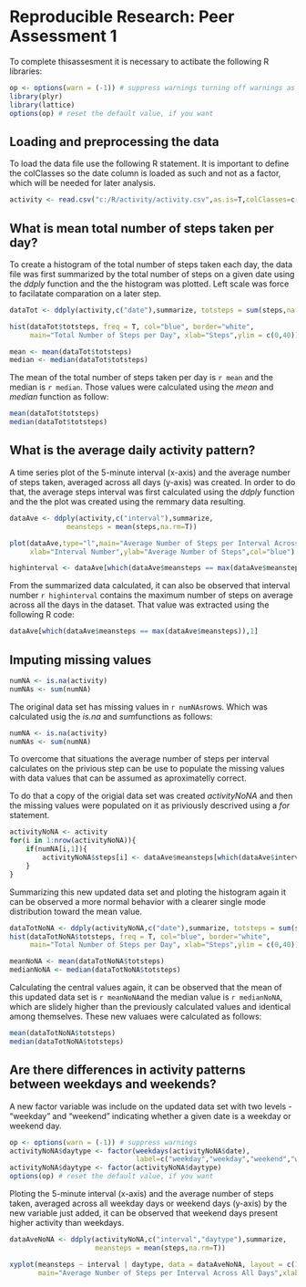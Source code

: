# Reproducible Research: Peer Assessment 1

To complete thisassesment it is necessary to actibate the following R libraries:
```r
op <- options(warn = (-1)) # suppress warnings turning off warnings as I still runing 3.0 version of R
library(plyr)
library(lattice)
options(op) # reset the default value, if you want 
```

## Loading and preprocessing the data
To load the data file use the following R statement. It is important to define the colClasses so the date column is loaded as such and not as a factor, which will be needed for later analysis.

```r
activity <- read.csv("c:/R/activity/activity.csv",as.is=T,colClasses=c("integer","Date","integer"))
```

## What is mean total number of steps taken per day?

To create a histogram of the total number of steps taken each day, the data file was first summarized by the total number of steps on a given date using the *ddply* function and the the histogram was plotted. Left scale was force to facilatate comparation on a later step.


```r

dataTot <- ddply(activity,c("date"),summarize, totsteps = sum(steps,na.rm=T))

hist(dataTot$totsteps, freq = T, col="blue", border="white",
     main="Total Number of Steps per Day", xlab="Steps",ylim = c(0,40))
```

```r
mean <- mean(dataTot$totsteps)
median <- median(dataTot$totsteps)
```

The mean of the total number of steps taken per day is `r mean` and the median is `r median`. Those values were calculated using the *mean* and *median* function as follow:

```r
mean(dataTot$totsteps)
median(dataTot$totsteps)
```

## What is the average daily activity pattern?

A time series plot of the 5-minute interval (x-axis) and the average number of steps taken, averaged across all days (y-axis) was created. In order to do that, the average steps interval was first calculated using the *ddply* function and the the plot was created using the remmary data resulting. 

```r
dataAve <- ddply(activity,c("interval"),summarize,
              meansteps = mean(steps,na.rm=T))

plot(dataAve,type="l",main="Average Number of Steps per Interval Across All Days",
     xlab="Interval Number",ylab="Average Number of Steps",col="blue")
```
```r
highinterval <- dataAve[which(dataAve$meansteps == max(dataAve$meansteps)),1]
```

From the summarized data calculated, it can also be observed that interval number `r highinterval` contains the maximum number of steps on average across all the days in the dataset. That value was extracted using the following R code:

```r
dataAve[which(dataAve$meansteps == max(dataAve$meansteps)),1]
```


## Imputing missing values

```r

numNA <- is.na(activity)
numNAs <- sum(numNA)
```

The original data set has missing values in `r numNAs`rows.  Which was calculated usig the *is.na* and *sum*functions as follows:

```r

numNA <- is.na(activity)
numNAs <- sum(numNA)
```

To overcome that situations the average number of steps per interval calculates on the privious step can be use to populate the missing values with data values that can be assumed as aproximatelly correct. 

To do that a copy of the origial data set was created *activityNoNA* and then the missing values were populated on it as priviously descrived using a *for* statement.

```r

activityNoNA <- activity
for(i in 1:nrow(activityNoNA)){
    if(numNA[i,1]){
        activityNoNA$steps[i] <- dataAve$meansteps[which(dataAve$interval == activityNoNA$interval[i])]
    }    
}
```

Summarizing this new updated data set and ploting the histogram again it can be observed a more normal behavior with a clearer single mode distribution toward the mean value.  

```r
dataTotNoNA <- ddply(activityNoNA,c("date"),summarize, totsteps = sum(steps,na.rm=T))
hist(dataTotNoNA$totsteps, freq = T, col="blue", border="white",
     main="Total Number of Steps per Day", xlab="Steps",ylim = c(0,40))
```

```r
meanNoNA <- mean(dataTotNoNA$totsteps)
medianNoNA <- median(dataTotNoNA$totsteps)
```

Calculating the central values again, it can be observed that the mean of this updated data set is `r meanNoNA`and the median value is `r medianNoNA`, which are slidely higher than the previously calculated values and identical among themselves. These new valuaes were calculated as follows:

```r
mean(dataTotNoNA$totsteps)
median(dataTotNoNA$totsteps)
```


## Are there differences in activity patterns between weekdays and weekends?

A new factor variable was include on the updated data set with two levels - "weekday" and "weekend" indicating whether a given date is a weekday or weekend day.

```r
op <- options(warn = (-1)) # suppress warnings 
activityNoNA$daytype <- factor(weekdays(activityNoNA$date),
                               label=c("weekday","weekday","weekend","weekend","weekday","weekday","weekday"))
activityNoNA$daytype <- factor(activityNoNA$daytype)
options(op) # reset the default value, if you want 
```

Ploting the 5-minute interval (x-axis) and the average number of steps taken, averaged across all weekday days or weekend days (y-axis) by the new variable just added, it can be observed that weekend days present higher activity than weekdays.

```r
dataAveNoNA <- ddply(activityNoNA,c("interval","daytype"),summarize,
                     meansteps = mean(steps,na.rm=T))

xyplot(meansteps ~ interval | daytype, data = dataAveNoNA, layout = c(1,2), type = "l",
       main="Average Number of Steps per Interval Across All Days",xlab="Interval",ylab="Number of Steps")

```